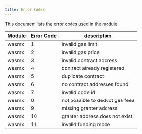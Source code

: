 ```yaml
---
title: Error Codes
---
```


This document lists the error codes used in the module.


| Module | Error Code | description |
|--------|------------|-------------|
| wasmx |  1 | invalid gas limit |
| wasmx |  2 | invalid gas price |
| wasmx |  3 | invalid contract address |
| wasmx |  4 | contract already registered |
| wasmx |  5 | duplicate contract |
| wasmx |  6 | no contract addresses found |
| wasmx |  7 | invalid code id |
| wasmx |  8 | not possible to deduct gas fees |
| wasmx |  9 | missing granter address |
| wasmx |  10 | granter address does not exist |
| wasmx |  11 | invalid funding mode |
